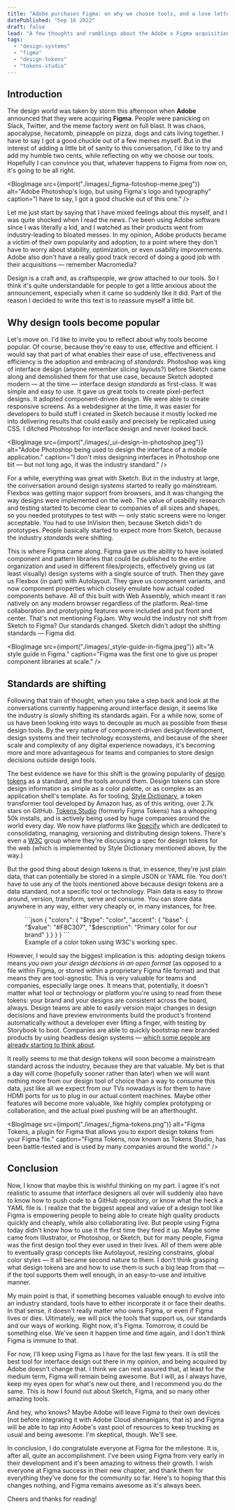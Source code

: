 ```yaml
---
title: "Adobe purchases Figma: on why we choose tools, and a love letter to design tokens"
datePublished: "Sep 16 2022"
draft: false
lead: "A few thoughts and ramblings about the Adobe x Figma acquisition, standardization in software, and why design tokens are the future of interface design."
tags:
  - "design-systems"
  - "figma"
  - "design-tokens"
  - "tokens-studio"
---
```



## Introduction

The design world was taken by storm this afternoon when **Adobe** announced that they were acquiring **Figma**. People were panicking on Slack, Twitter, and the meme factory went on full blast. It was chaos, apocalypse, hecatomb, pineapple on pizza, dogs and cats living together. I have to say I got a good chuckle out of a few memes myself. But in the interest of adding a little bit of sanity to this conversation, I'd like to try and add my humble two cents, while reflecting on why we choose our tools. Hopefully I can convince you that, whatever happens to Figma from now on, it's going to be all right.

<BlogImage
  src={import("./images/_figma-fotoshop-meme.jpeg")}
  alt="Adobe Photoshop's logo, but using Figma's logo and typography"
  caption="I have to say, I got a good chuckle out of this one."
/>

Let me just start by saying that I have mixed feelings about this myself, and I was quite shocked when I read the news. I've been using Adobe software since I was literally a kid, and I watched as their products went from industry-leading to bloated messes. In my opinion, Adobe products became a victim of their own popularity and adoption, to a point where they don't have to worry about stability, optimization, or even usability improvements. Adobe also don't have a really good track record of doing a good job with their acquisitions — remember Macromedia?

Design is a craft and, as craftspeople, we grow attached to our tools. So I think it's quite understandable for people to get a little anxious about the announcement, especially when it came so suddenly like it did. Part of the reason I decided to write this text is to reassure myself a little bit.

## Why design tools become popular

Let's move on. I'd like to invite you to reflect about why tools become popular. Of course, because they're easy to use, effective and efficient. I would say that part of what enables their ease of use, effectiveness and efficiency is the adoption and embracing of _standards_. Photoshop was king of interface design (anyone remember slicing layouts?) before Sketch came along and demolished them for that use case, because Sketch adopted modern — at the time — interface design _standards_ as first-class. It was simple and easy to use. It gave us great tools to create pixel-perfect designs. It adopted component-driven design. We were able to create responsive screens. As a webdesigner at the time, it was easier for developers to build stuff I created in Sketch because it mostly locked me into delivering results that could easily and precisely be replicated using CSS. I ditched Photoshop for interface design and never looked back.

<BlogImage
  src={import("./images/_ui-design-in-photoshop.jpeg")}
  alt="Adobe Photoshop being used to design the interface of a mobile application."
  caption="I don't miss designing interfaces in Photoshop one bit — but not long ago, it was the industry standard."
/>

For a while, everything was great with Sketch. But in the industry at large, the conversation around design _systems_ started to really go mainstream. Flexbox was getting major support from browsers, and it was changing the way designs were implemented on the web. The value of usability research and testing started to become clear to companies of all sizes and shapes, so you needed prototypes to test with — only static screens were no longer acceptable. You had to use InVision then, because Sketch didn't do prototypes. People basically started to expect more from Sketch, because the industry _standards_ were shifting.

This is where Figma came along. Figma gave us the ability to have isolated component and pattern libraries that could be published to the entire organization and used in different files/projects, effectively giving us (at least visually) design systems with a single source of truth. Then they gave us Flexbox (in part) with Autolayout. They gave us component variants, and now component properties which closely emulate how actual coded components behave. All of this built with Web Assembly, which meant it ran natively on any modern browser regardless of the platform. Real-time collaboration and prototyping features were included and put front and center. That's not mentioning FigJam. Why would the industry not shift from Sketch to Figma? Our standards changed. Sketch didn't adopt the shifting standards — Figma did.

<BlogImage
  src={import("./images/_style-guide-in-figma.jpeg")}
  alt="A style guide in Figma."
  caption="Figma was the first one to give us proper component libraries at scale."
/>

## Standards are shifting

Following that train of thought, when you take a step back and look at the conversations currently happening around interface design, it seems like the industry is slowly shifting its standards again. For a while now, some of us have been looking into ways to decouple as much as possible from these design tools. By the very nature of component-driven design/development, design systems and their technology ecosystems, and because of the sheer scale and complexity of any digital experience nowadays, it's becoming more and more advantageous for teams and companies to store design decisions outside design tools.

The best evidence we have for this shift is the growing popularity of [design tokens](https://css-tricks.com/what-are-design-tokens/) as a standard, and the tools around them. Design tokens can store design information as simple as a color palette, or as complex as an application shell's template. As for tooling, [Style Dictionary](https://amzn.github.io/style-dictionary/#/), a token transformer tool developed by Amazon has, as of this writing, over 2.7k stars on GitHub. [Tokens Studio](https://tokens.studio) (formerly Figma Tokens) has a whopping 50k installs, and is actively being used by huge companies around the world every day. We now have platforms like [Specify](https://specifyapp.com) which are dedicated to consolidating, managing, versioning and distributing design tokens. There's even a [W3C](https://www.w3.org/community/design-tokens/) group where they're discussing a spec for design tokens for the web (which is implemented by Style Dictionary mentioned above, by the way.)

But the good thing about design tokens is that, in essence, they're just plain data, that can potentially be stored in a simple JSON or YAML file. You don't have to use any of the tools mentioned above because design tokens are a data standard, not a specific tool or technology. Plain data is easy to throw around, version, transform, serve and consume. You can store data anywhere in any way, either very cheaply or, in many instances, for free.

<figure>
```json
{
  "colors": {
    "$type": "color",
    "accent": {
      "base": {
        "$value": "#F8C307",
        "$description": "Primary color for our brand"
      }
    }
  }
}
```
<figcaption>Example of a color token using W3C's working spec.</figcaption>
</figure>

However, I would say the biggest implication is this: adopting design tokens means _you own your design decisions in an open format_ (as opposed to a file within Figma, or stored within a proprietary Figma file format) and that means they are tool-agnostic. This is very valuable for teams and companies, especially large ones. It means that, potentially, it doesn't matter what tool or technology or platform you're using to read from these tokens: your brand and your designs are consistent across the board, always. Design teams are able to easily version major changes in design decisions and have preview environments build the product's frontend automatically without a developer ever lifting a finger, with testing by Storybook to boot. Companies are able to quickly bootstrap new branded products by using headless design systems — [which some people are already starting to think about](https://www.figma.com/community/file/1138931380490286546).

It really seems to me that design tokens will soon become a mainstream standard across the industry, because they are that valuable. My bet is that a day will come (hopefully sooner rather than later) when we will want nothing more from our design tool of choice than a way to consume this data, just like all we expect from our TVs nowadays is for them to have HDMI ports for us to plug in our actual content machines. Maybe other features will become more valuable, like highly complex prototyping or collaboration, and the actual pixel pushing will be an afterthought.

<BlogImage
  src={import("./images/_figma-tokens.png")}
  alt="Figma Tokens, a plugin for Figma that allows you to export design tokens from your Figma file."
  caption="Figma Tokens, now known as Tokens Studio, has been battle-tested and is used by many companies around the world."
/>

## Conclusion

Now, I know that maybe this is wishful thinking on my part. I agree it's not realistic to assume that interface designers all over will suddenly also have to know how to push code to a GitHub repository, or know what the heck a YAML file is. I realize that the biggest appeal and value of a design tool like Figma is empowering people to being able to create high quality products quickly and cheaply, while also collaborating live. But people using Figma today didn't know how to use it the first time they fired it up. Maybe some came from Illustrator, or Photoshop, or Sketch, but for many people, Figma was the first design tool they ever used in their lives. All of them were able to eventually grasp concepts like Autolayout, resizing constrains, global color styles — it all became second nature to them. I don't think grasping what design tokens are and how to use them is such a big leap from that — if the tool supports them well enough, in an easy-to-use and intuitive manner.

My main point is that, if something becomes valuable enough to evolve into an industry standard, tools have to either incorporate it or face their deaths. In that sense, it doesn't really matter who owns Figma, or even if Figma lives or dies. Ultimately, we will pick the tools that support us, our standards and our ways of working. Right now, it's Figma. Tomorrow, it could be something else. We've seen it happen time and time again, and I don't think Figma is immune to that.

For now, I'll keep using Figma as I have for the last few years. It is still the best tool for interface design out there in my opinion, and being acquired by Adobe doesn't change that. I think we can rest assured that, at least for the medium term, Figma will remain being awesome. But I will, as I always have, keep my eyes open for what's new out there, and I recommend you do the same. This is how I found out about Sketch, Figma, and so many other amazing tools.

And hey, who knows? Maybe Adobe will leave Figma to their own devices (not before integrating it with Adobe Cloud shenanigans, that is) and Figma will be able to tap into Adobe's vast pool of resources to keep trucking as usual and being awesome. I'm skeptical, though. We'll see.

In conclusion, I do congratulate everyone at Figma for the milestone. It is, after all, quite an accomplishment. I've been using Figma from very early in their development and it's been amazing to witness their growth. I wish everyone at Figma success in their new chapter, and thank them for everything they've done for the community so far. Here's to hoping that this changes nothing, and Figma remains awesome as it's always been.

Cheers and thanks for reading!

